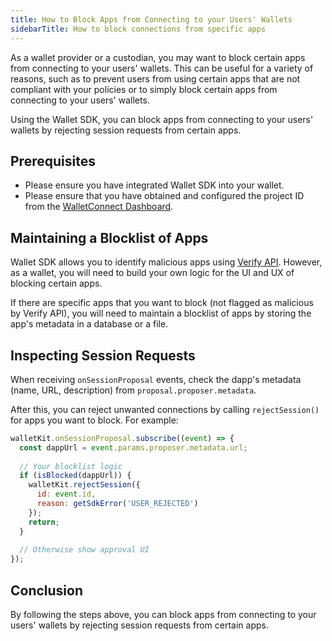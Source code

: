 ```yaml
---
title: How to Block Apps from Connecting to your Users' Wallets
sidebarTitle: How to block connections from specific apps
---
```


As a wallet provider or a custodian, you may want to block certain apps from connecting to your users' wallets. This can be useful for a variety of reasons, such as to prevent users from using certain apps that are not compliant with your policies or to simply block certain apps from connecting to your users' wallets.

Using the Wallet SDK, you can block apps from connecting to your users' wallets by rejecting session requests from certain apps.

## Prerequisites

- Please ensure you have integrated Wallet SDK into your wallet.
- Please ensure that you have obtained and configured the project ID from the [WalletConnect Dashboard](https://dashboard.reown.com).

## Maintaining a Blocklist of Apps

Wallet SDK allows you to identify malicious apps using [Verify API](/wallet-sdk/features/verify). However, as a wallet, you will need to build your own logic for the UI and UX of blocking certain apps.

If there are specific apps that you want to block (not flagged as malicious by Verify API), you will need to maintain a blocklist of apps by storing the app's metadata in a database or a file. 

## Inspecting Session Requests

When receiving `onSessionProposal` events, check the dapp's metadata (name, URL, description) from `proposal.proposer.metadata`.

After this, you can reject unwanted connections by calling `rejectSession()` for apps you want to block. For example:

```javascript
walletKit.onSessionProposal.subscribe((event) => {
  const dappUrl = event.params.proposer.metadata.url;
  
  // Your blocklist logic
  if (isBlocked(dappUrl)) {
    walletKit.rejectSession({
      id: event.id,
      reason: getSdkError('USER_REJECTED')
    });
    return;
  }
  
  // Otherwise show approval UI
});
```

## Conclusion

By following the steps above, you can block apps from connecting to your users' wallets by rejecting session requests from certain apps.
